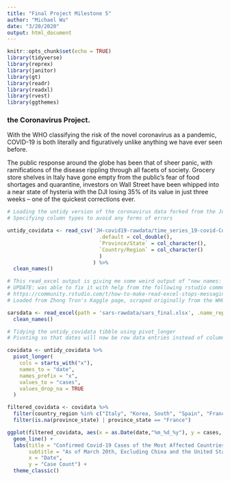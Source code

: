 ```yaml
---
title: "Final Project Milestone 5"
author: "Michael Wu"
date: "3/20/2020"
output: html_document
---
```


```r
knitr::opts_chunk$set(echo = TRUE)
library(tidyverse)
library(reprex)
library(janitor)
library(gt)
library(readr)
library(readxl)
library(rvest)
library(ggthemes)
```

### the Coronavirus Project.

With the WHO classifying the risk of the novel coronavirus as a pandemic, COVID-19 is both literally and figuratively unlike anything we have ever seen before.

The public response around the globe has been that of sheer panic, with ramifications of the disease rippling through all facets of society. Grocery store shelves in Italy have gone empty from the public’s fear of food shortages and quarantine, investors on Wall Street have been whipped into a near state of hysteria with the DJI losing 35% of its value in just three weeks – one of the quickest corrections ever.


```r
# Loading the untidy version of the coronavirus data forked from the Johns Hopkins' GitHub repo
# Specifying column types to avoid any forms of errors

untidy_covidata <- read_csv('JH-covid19-rawdata/time_series_19-covid-Confirmed.csv', col_types = cols(
                              .default = col_double(),
                              `Province/State` = col_character(),
                              `Country/Region` = col_character()
                              )
                            ) %>%
  clean_names()

# This read_excel output is giving me some weird output of "new names: * `` -> ...1" and I am unsure of how to fix it
# UPDATE: was able to fix it with help from the following rstudio community post
# https://community.rstudio.com/t/how-to-make-read-excel-stops-messaging-when-using-col-names-false/30495/4
# Loaded from Zhong Tron's Kaggle page, scraped originally from the WHO

sarsdata <- read_excel(path = 'sars-rawdata/sars_final.xlsx', .name_repair = "minimal") %>%
  clean_names()
```

```r
# Tidying the untidy_covidata tibble using pivot_longer
# Pivoting so that dates will now be row data entries instead of columns as they were originally

covidata <- untidy_covidata %>%
  pivot_longer(
    cols = starts_with("x"),
    names_to = "date",
    names_prefix = "x",
    values_to = "cases",
    values_drop_na = TRUE
  )

filtered_covidata <- covidata %>%
  filter(country_region %in% c("Italy", "Korea, South", "Spain", "France", "Germany", "Iran")) %>%
  filter(is.na(province_state) | province_state == "France")

ggplot(filtered_covidata, aes(x = as.Date(date,"%m_%d_%y"), y = cases, color = country_region)) +
  geom_line() +
  labs(title = "Confirmed Covid-19 Cases of the Most Affected Countries",
       subtitle = "As of March 20th, Excluding China and the United States",
       x = "Date",
       y = "Case Count") +
  theme_classic()
  
```



$~$
